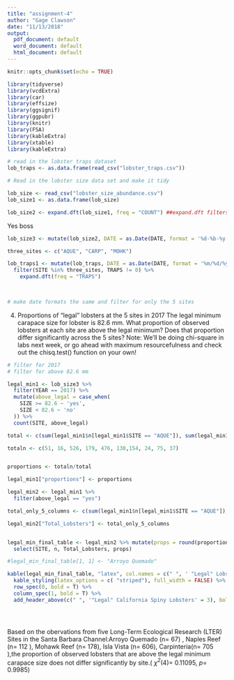 ```yaml
---
title: "assignment-4"
author: "Gage Clawson"
date: "11/13/2018"
output:
  pdf_document: default
  word_document: default
  html_document: default
---
```


```r
knitr::opts_chunk$set(echo = TRUE)
```

```r
library(tidyverse)
library(vcdExtra)
library(car)
library(effsize)
library(ggsignif)
library(ggpubr)
library(knitr)
library(FSA)
library(kableExtra)
library(xtable)
library(kableExtra)
```

```r
# read in the lobster traps dataset
lob_traps <- as.data.frame(read_csv("lobster_traps.csv"))


```

```r
# Read in the lobster size data set and make it tidy

lob_size <- read_csv("lobster_size_abundance.csv")
lob_size1 <- as.data.frame(lob_size)

lob_size2 <- expand.dft(lob_size1, freq = "COUNT") ##expand.dft filters out all count = 0 rows and makes data tidy (each observation has it's own row)
```
Yes boss

```r
lob_size3 <- mutate(lob_size2, DATE = as.Date(DATE, format = '%d-%b-%y')) # make date formats same for both datasets yyyy-mm-dd

three_sites <- c("AQUE", "CARP", "MOHK")

lob_traps1 <- mutate(lob_traps, DATE = as.Date(DATE, format = '%m/%d/%y')) %>%
  filter(SITE %in% three_sites, TRAPS != 0) %>%
    expand.dft(freq = "TRAPS") 
  


# make date formats the same and filter for only the 5 sites 

```




4. Proportions of “legal” lobsters at the 5 sites in 2017
The legal minimum carapace size for lobster is 82.6 mm. What proportion of observed lobsters at each site are above the legal minimum? Does that proportion differ significantly across the 5 sites? Note: We’ll be doing chi-square in labs next week, or go ahead with maximum resourcefulness and check out the chisq.test() function on your own!

```r
# filter for 2017
# filter for above 82.6 mm

legal_min1 <- lob_size3 %>%
  filter(YEAR == 2017) %>%
  mutate(above_legal = case_when(
    SIZE >= 82.6 ~ 'yes',
    SIZE < 82.6 ~ 'no'
  )) %>%
  count(SITE, above_legal) 

total <- c(sum(legal_min1$n[legal_min1$SITE == "AQUE"]), sum(legal_min1$n[legal_min1$SITE == "AQUE"]), sum(legal_min1$n[legal_min1$SITE == "CARP"]),sum(legal_min1$n[legal_min1$SITE == "CARP"]), sum(legal_min1$n[legal_min1$SITE == "IVEE"]),sum(legal_min1$n[legal_min1$SITE == "IVEE"]), sum(legal_min1$n[legal_min1$SITE == "MOHK"]),sum(legal_min1$n[legal_min1$SITE == "MOHK"]), sum(legal_min1$n[legal_min1$SITE == "NAPL"]),sum(legal_min1$n[legal_min1$SITE == "NAPL"]))

totaln <- c(51, 16, 526, 179, 476, 130,154, 24, 75, 37)


proportions <- totaln/total

legal_min1["proportions"] <- proportions

legal_min2 <- legal_min1 %>%
  filter(above_legal == "yes")

total_only_5_columns <- c(sum(legal_min1$n[legal_min1$SITE == "AQUE"]), sum(legal_min1$n[legal_min1$SITE == "CARP"]), sum(legal_min1$n[legal_min1$SITE == "IVEE"]), sum(legal_min1$n[legal_min1$SITE == "MOHK"]), sum(legal_min1$n[legal_min1$SITE == "NAPL"]))

legal_min2["Total_Lobsters"] <- total_only_5_columns


legal_min_final_table <- legal_min2 %>% mutate(props = round(proportions,2)) %>%
  select(SITE, n, Total_Lobsters, props)

#legal_min_final_table[1, 1] <- "Arroyo Quemado" 

kable(legal_min_final_table, "latex", col.names = c(" ", ' "Legal" Lobsters', "Total Lobsters", 'Proportion "Legal" Lobsters'), booktabs = T, align = "c") %>%
  kable_styling(latex_options = c( "striped"), full_width = FALSE) %>%
  row_spec(0, bold = T) %>%
  column_spec(1, bold = T) %>%
  add_header_above(c(" ", '"Legal" California Spiny Lobsters' = 3), bold = T)





```


Based on the obervations from five Long-Term Ecological Research (LTER) Sites in the Santa Barbara Channel:Arroyo Quemado (n= 67) , Naples Reef (n= 112 ), Mohawk Reef (n= 178), Isla Vista (n= 606), Carpinteria(n= 705 ),the proportion of observed lobsters that are above the legal minimum carapace size does not differ significantly by site.( *$\chi$$^2$*(4)= 0.11095, *p*= 0.9985)









